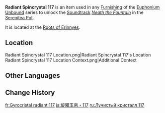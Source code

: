 {{Item Infobox
|id          = 141217
|image       = Item Radiant Spincrystal.png
|type        = Adventure Items
|group       = Radiant Spincrystals
|group2      = Fontaine Spincrystals
|quality     = 4
|invCategory = Precious Items
|description = This wondrous crystal contains a certain rhythm, like something beautiful woven from delicate silk. These items can be found throughout the mainland or from merchants who collect curios. The tune held within this crystal can be revivified in your Serenitea Pot using either "[[Euphonium Unbound: Winding]]" or "[[Euphonium Unbound: Soaring]]." The tune contained within this [[Radiant Spincrystal]] is "[[Neath the Fountain]]."
|source1     = [[Roots of Erinnyes]]
|track       = Neath the Fountain
}}
'''Radiant Spincrystal 117''' is an item used in any [[Furnishing]] of the [[Euphonium Unbound]] series to unlock the [[Soundtrack]] ''[[Neath the Fountain]]'' in the [[Serenitea Pot]].

It is located at the [[Roots of Erinnyes]].

==Location==
<gallery>
Radiant Spincrystal 117 Location.png|Radiant Spincrystal 117's Location
Radiant Spincrystal 117 Location Context.png|Additional Context
</gallery>

==Other Languages==
{{Other Languages
|default_hidden = 1
|en      = Radiant Spincrystal 117
|zhs     = 旋曜玉帛・其一百一十七
|zhs_rm  = 
|zht     = 旋曜玉帛・其一百一十七
|zht_rm  = 
|ja      = 旋曜玉帛・117
|ja_rm   = Sen'you Gyokuhaku - Hyakujuushichi
|ko      = 빛나는 결정・117
|ko_rm   = 
|es      = Girocristal radiante (117)
|fr      = Gyrocristal radiant 117
|ru      = Лучистый кристалл 117
|th      = Radiant Spincrystal 117
|vi      = Ngọc Thạch Âm Vang 117
|de      = Strahlender Drehkristall CXVII
|id      = Radiant Spincrystal 117
|pt      = Cristal Rodopiante Radiante 117
|tr      = Parlak Burgu Kristal 117
|it      = Voltacristallo radioso 117
}}

==Change History==
{{Change History|4.2}}

[[fr:Gyrocristal radiant 117]]
[[ja:旋曜玉帛・117]]
[[ru:Лучистый кристалл 117]]